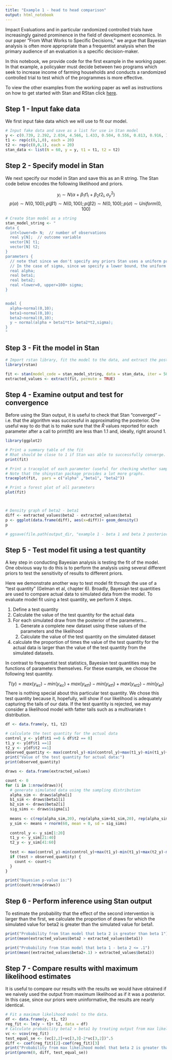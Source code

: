 ---
title: "Example 1 - head to head comparison"
output: html_notebook
---

Impact Evaluations and in particular randomized controlled trials have increasingly gained prominence in the field of development economics.   In our paper "From What Works to Specific Decisions," we argue that Bayesian analysis is often more appropriate than a frequentist analysis when the primary audience of an evaluation is a specific decision-maker. 

In this notebook, we provide code for the first example in the working paper. In that example, a policyaker must decide between two programs which seek to increase income of farming households and conducts a randomized controlled trial to test which of the programmes is more effective. 

To view the other examples from the working paper as well as instructions on how to get started with Stan and RStan click [here](https://github.com/dougj892/ie4dfes).



## Step 1 - Input fake data
We first input fake data which we will use to fit our model. 

```{r}
# Input fake data and save as a list for use in Stan model
y <- c(0.739, 2.392, 2.034, 4.566, 1.433, 0.504, 0.556, 0.813, 0.916, 1.542, 4.246, 2.772, 2.646, 1.684, 3.478, 1.146, 3.04, 3.148, -0.801, 1.023, 4.054, 2.272, 1.893, 3.322, 2.722, 1.752, 4.487, 1.953, 1.434, 2.424, 2.284, 0.959, 3.542, 0.774, 3.851, 1.793, 1.861, 2.866, 3.043, 2.275, 2.435, 3.091, 2.707, 2.573, 3.391, 3.548, -0.138, 3.432, 3.127, 1.018, 2.915, 3.123, 4.761, 2.462, 2.139, 0.31, 4.092, 3.197, 1.27, 5.5)
t1 <- rep(c(0,1,0), each = 20)
t2 <- rep(c(0,0,1), each = 20)
stan_data <- list(N = 60, y = y, t1 = t1, t2 = t2)
```

## Step 2 - Specify model in Stan
We next specify our model in Stan and save this as an R string. The Stan code below encodes the following likelihood and priors.

$$ y_i \sim N(\alpha+\beta_1t1_i+\beta_2t2_i,\sigma_y^2) $$
$$ p(\alpha)\sim N(0,100); p(\beta1)\sim N(0,100); p(\beta2)\sim N(0,100); p(\sigma) \sim Uniform(0,100) $$


```{r}
# Create Stan model as a string 
stan_model_string <- "
data {
  int<lower=0> N;  // number of observations
  real y[N];  // outcome variable
  vector[N] t1;
  vector[N] t2;
}
parameters {
  // note that since we don't specify any priors Stan uses a uniform prior.
  // In the case of sigma, since we specify a lower bound, the uniform prior is over (0, infinity)
  real alpha;
  real beta1;
  real beta2;
  real <lower=0, upper=100> sigma;
}


model {
  alpha~normal(0,10);
  beta1~normal(0,10);
  beta2~normal(0,10);
  y ~ normal(alpha + beta1*t1+ beta2*t2,sigma);
}
"
```


## Step 3 - Fit the model in Stan

```{r}
# Import rstan library, fit the model to the data, and extract the posterior draws from the fit object
library(rstan)

fit <- stan(model_code = stan_model_string, data = stan_data, iter = 5000, chains = 4, refresh = 0)
extracted_values <- extract(fit, permute = TRUE)

```

## Step 4 - Examine output and test for convergence
Before using the Stan output, it is useful to check that Stan "converged" -- i.e. that the algorithm was successful in approximating the posterior. One useful way to do that is to make sure that the $\hat R$ values reported for each parameter after a call to print(fit) are less than 1.1 and, ideally, right around 1.

```{r}
library(ggplot2)

# Print a summary table of the fit
# Rhat should be close to 1 if Stan was able to successfully converge. 
print(fit)

# Print a traceplot of each parameter (useful for checking whether samples are autocorrelated and chains mixed well)
# Note that the shinystan package provides a lot more graphs.
traceplot(fit,  pars = c("alpha" ,"beta1", "beta2"))

# Print a forest plot of all parameters
plot(fit)



# Density graph of beta2 - beta1
diff <- extracted_values$beta2 - extracted_values$beta1
p <- ggplot(data.frame(diff), aes(x=diff))+ geom_density()
p

# ggsave(file.path(output_dir, "example 1 - beta 1 and beta 2 posterior.png"), p)

```
## Step 5 - Test model fit using a test quantity
A key step in conducting Bayesian analysis is testing the fit of the model. One obvious way to do this is to perform the analysis using several different priors to test the sensitivity of results to different priors.  

Here we demonstrate another way to test model fit through the use of a "test quantity" (Gelman et al, chapter 6). Broadly, Bayesian test quantities are used to compare actual data to simulated data from the model.  To evaluate model fit using a test quantity, we perform X steps.

1. Define a test quantity 
2. Calculate the value of the test quantity for the actual data
3. For each simulated draw from the posterior of the parameters...
    1. Generate a complete new dataset using these values of the parameters and the likelihood
    2. Calculate the value of the test quantity on the simulated dataset
4. calculate the proportion of times the value of the test quantity for the actual data is larger than the value of the test quantity from the simulated datasets.

In contrast to frequentist test statistics, Bayesian test quantities may be functions of parameters themselves. For these example, we choose the following test quantity.   

$$ T(y)=max(y_{iϵc} )-min(y_{iϵc} )+max(y_{iϵt1})-min(y_{iϵt1})+max(y_{iϵt2})-min(y_{iϵt}) $$ 
There is nothing special about this particular test quantity.  We chose this test quantity because it, hopefully, will show if our likelihood is adequately capturing the tails of our data.  If the test quantity is rejected, we may consider a likelihood model with fatter tails such as a multivariate t distribution.


```{r}
df <- data.frame(y, t1, t2)

# calculate the test quantity for the actual data
control_y <- y[df$t1 ==0 & df$t2 == 0] 
t1_y <- y[df$t1 ==1]
t2_y <- y[df$t2 ==1]
observed_quantity <- max(control_y)-min(control_y)+max(t1_y)-min(t1_y)+max(t2_y)-min(t2_y)
print("Value of the test quantity for actual data:")
print(observed_quantity)

draws <- data.frame(extracted_values)

count <- 0
for (i in 1:nrow(draws)){
  # generate simulated data using the sampling distribution
  alpha_sim <- draws$alpha[i]
  b1_sim <- draws$beta1[i]
  b2_sim <- draws$beta2[i]
  sig_sims <- draws$sigma[i]
  
  means <- c(rep(alpha_sim,20), rep(alpha_sim+b1_sim,20), rep(alpha_sim+b2_sim,20))
  y_sim <- means + rnorm(60, mean = 0, sd = sig_sims)
  
  control_y <- y_sim[1:20]
  t1_y <- y_sim[21:40]
  t2_y <- y_sim[41:60]
  
  test <- max(control_y)-min(control_y)+max(t1_y)-min(t1_y)+max(t2_y)-min(t2_y)
  if (test > observed_quantity) {
    count <- count+1
  }
}

print("Bayesian p-value is:")
print(count/nrow(draws))

```


## Step 6 - Perform inference using Stan output
To estimate the probability that the effect of the second intervention is larger than the first, we calculate the proportion of draws for which the simulated value for beta2 is greater than the simulated value for beta1.

```{r}
print("Probability from Stan model that beta 2 is greater than beta 1")
print(mean(extracted_values$beta2 > extracted_values$beta1))

print("Probability from Stan model that beta 1 - beta 2 <= .1")
print(mean((extracted_values$beta2+.1) > extracted_values$beta1))
```


## Step 7 - Compare results withl maximum likelihood estimates
It is useful to compare our results with the results we would have obtained if we naively used the output from maximum likelihood as if it was a posterior.  In this case, since our priors were uninformative, the results are nearly identical.

```{r}
# Fit a maximum likelihood model to the data.  
df <- data.frame(y, t1, t2)
reg_fit <- lm(y ~ t1+ t2, data = df)
# Calculate probability beta2 > beta1 by treating output from max likelihood as posterior
vc <- vcov(reg_fit)
test_equal_se <- (vc[2,2]+vc[3,3]-2*vc[3,2])^.5
diff <- coef(reg_fit)[2]-coef(reg_fit)[3]
print("Probability from max likelihood model that beta 2 is greater than beta 1")
print(pnorm(0, diff, test_equal_se))

```
